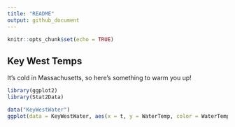 ```yaml
---
title: "README"
output: github_document
---
```


```r
knitr::opts_chunk$set(echo = TRUE)
```

## Key West Temps


It's cold in Massachusetts, so here's something to warm you up!


```r
library(ggplot2)
library(Stat2Data)
```

```r
data("KeyWestWater")
ggplot(data = KeyWestWater, aes(x = t, y = WaterTemp, color = WaterTemp)) + geom_point() + labs(title = "Key West, FL Water Temperatures", x = "Hour", y = "Water Temp(in F)") + scale_color_gradient(low = "#5E7CE2", high = "#F64740")
```

